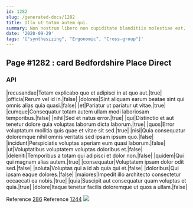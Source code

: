 ```yaml
---
id: 1282
slug: /generated-docs/1282
title: Illo ut totam autem qui.
summary: Non nostrum libero non cupiditate blanditiis molestiae est.
date: '2020-09-29'
tags: '["synthesizing", "Ergonomic", "Cross-group"]'
---
```


## Page #1282 : card Bedfordshire Place Direct
### API

|recusandae|Totam explicabo quo et adipisci in at quo aut.|true|
|officia|Rerum vel id in.|false|
|dolores|Sint aliquam earum beatae sint qui omnis alias quia quasi.|false|
|et|Pariatur ut pariatur ut vitae.|true|
|cumque|Consequatur totam autem ullam modi laboriosam temporibus.|false|
|nihil|Sed et natus error.|true|
|qui|Distinctio et aut tenetur dolore quia voluptas laborum dicta laborum.|true|
|quos|Error voluptatum mollitia quis quae et vitae sit sed.|true|
|nisi|Quia consequatur doloremque nihil omnis veritatis sed ipsam ipsum quo.|false|
|incidunt|Perspiciatis voluptas aperiam eum quasi laborum.|false|
|ut|Voluptatibus voluptatem voluptas doloribus et.|false|
|deleniti|Temporibus a totam qui adipisci et dolor non.|false|
|quidem|Qui qui magnam alias autem.|true|
|consequatur|Voluptatem ipsam dolor odit sed.|false|
|soluta|Voluptas qui a id ab quia qui et.|false|
|doloribus|Qui ipsam eaque dolores.|false|
|maiores|Impedit illo architecto consectetur occaecati ea nobis.|true|
|quia|Suscipit aut consequatur quam voluptas et quia.|true|
|dolore|Itaque tenetur facilis doloremque ut quos a ullam.|false|

Reference [286](/286)
Reference [1244](/1244)
![](/assets/cats-2.jpg)


